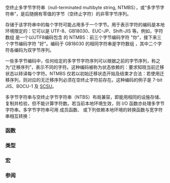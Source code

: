 {{title|空终止多字节字符串}}
{{cpp/string/multibyte/navbar}}

空终止多字节字符串（null-terminated multibyte string, NTMBS），或“多字节字符串”，是后随拥有零值的字节（空终止字符）的非零字节序列。

存储于该字符串中的每个字符可能占用多于一个字节。用于表示字符的编码是本地环境限定的：它可以是 UTF-8、GB18030、EUC-JP、Shift-JIS 等。例如，字符数组 {{c|{'\xe4','\xbd','\xa0','\xe5','\xa5','\xbd','\0'} }} 是一个以UTF8编码包含 {{c|"你好"}} 的 NTMBS：前三个字节编码字符 "你"，接下来三个字节编码字符 "好"。编码于 GB18030 的相同字符串是字符数组 {{c|{'\xc4', '\xe3', '\xba', '\xc3', '\0'} }}，其中二个字符各编码为双字节序列。

一些多字节编码中，任何给定的多字节字符序列可以根据之前的字节序列，称之为“迁移序列”，表示不同的字符。这种编码被称为状态依赖的：要求知晓当前迁移状态以转译每个字符。NTMBS 仅若以初始迁移状态开始及结束才合法：若使用迁移序列，则对应的无迁移序列必须在空终止字符前存在。这种编码的例子是 7-bit JIS、BOCU-1 及 [http://www.unicode.org/reports/tr6 SCSU]。

多字节字符串与空终止字节字符串（NTBS）布局兼容，即能用相同的设施存储、复制并检验，但不能计算字符数。若当前本地环境生效，则 I/O 函数亦处理多字节字符串。多字节字符串可用 {{lc|std::codecvt}} 成员函数、{{lc|std::wstring_convert}} 或下列依赖本地环境的转换函数与宽字符串相互转换：

===函数===
{{dsc begin}}
{{dsc h2|多字节/宽字符转换}}
{{dsc header|cstdlib}}
{{dsc inc|cpp/string/multibyte/dsc mblen}}
{{dsc inc|cpp/string/multibyte/dsc mbtowc}}
{{dsc inc|cpp/string/multibyte/dsc wctomb}}
{{dsc inc|cpp/string/multibyte/dsc mbstowcs}}
{{dsc inc|cpp/string/multibyte/dsc wcstombs}}
{{dsc header|cwchar}}
{{dsc inc|cpp/string/multibyte/dsc mbrlen}}
{{dsc inc|cpp/string/multibyte/dsc mbsinit}}
{{dsc inc|cpp/string/multibyte/dsc btowc}}
{{dsc inc|cpp/string/multibyte/dsc wctob}}
{{dsc inc|cpp/string/multibyte/dsc mbrtowc}}
{{dsc inc|cpp/string/multibyte/dsc wcrtomb}}
{{dsc inc|cpp/string/multibyte/dsc mbsrtowcs}}
{{dsc inc|cpp/string/multibyte/dsc wcsrtombs}}
{{dsc header|cuchar}}
{{dsc inc|cpp/string/multibyte/dsc mbrtoc8}}
{{dsc inc|cpp/string/multibyte/dsc c8rtomb}}
{{dsc inc|cpp/string/multibyte/dsc mbrtoc16}}
{{dsc inc|cpp/string/multibyte/dsc c16rtomb}}
{{dsc inc|cpp/string/multibyte/dsc mbrtoc32}}
{{dsc inc|cpp/string/multibyte/dsc c32rtomb}}
{{dsc end}}

===类型===
{{dsc begin}}
{{dsc header|cwchar}}
{{dsc inc|cpp/string/multibyte/dsc mbstate_t}}
{{dsc end}}

===宏===
{{dsc begin}}
{{dsc header|climits}}
{{dsc inc|cpp/string/multibyte/dsc MB_LEN_MAX}}
{{dsc header|cstdlib}}
{{dsc inc|cpp/string/multibyte/dsc MB_CUR_MAX}}
{{dsc header|cuchar}}
{{dsc macro const|__STDC_UTF_16__|notes={{mark c++11}}|nolink=true|指示 {{tt|mbrtoc16}} 与 {{tt|c16rtomb}} 使用 UTF-16 编码}}
{{dsc macro const|__STDC_UTF_32__|notes={{mark c++11}}|nolink=true|指示 {{tt|mbrtoc32}} 与 {{tt|c32rtomb}} 使用 UTF-32 编码}}
{{dsc end}}

===参阅===
{{dsc begin}}
{{dsc see c|c/string/multibyte|空终止多字节字符串|nomono=true}}
{{dsc end}}

{{langlinks|de|en|es|fr|it|ja|pt|ru}}